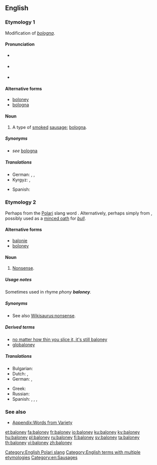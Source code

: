 ==English==

===Etymology 1===
Modification of ''[[bologna]]''.

====Pronunciation====
* {{a|UK}} {{IPA|/bəˈləʊni/|lang=en}}
* {{a|GenAm}} {{IPA|/bəˈloʊni/|lang=en}}
* {{rhymes|əʊni|lang=en}}

====Alternative forms====
* [[boloney]]
* [[bologna]]

====Noun====
{{en-noun}}

# {{context|countable|lang=en}} A type of [[smoke]]d [[sausage]]; [[bologna]].

=====Synonyms=====
* ''see'' [[bologna]]

=====Translations=====
{{trans-top|type of smoked sausage}}
* German: {{t+|de|Fleischwurst|f}}, {{t+|de|Mortadella|f}}, {{t+|de|Lyoner|f}}
* Kyrgyz: {{t+|ky|бекер сөз|f|tr=beker soz}}, {{t+|ky|болбогон нерсе|f|tr=bolgon nerse}}
{{trans-mid}}
* Spanish: {{t+|es|mortadela|f}}
{{trans-bottom}}

===Etymology 2===
Perhaps from the [[Polari]] slang word {{term|balonie|lang=en}}. Alternatively, perhaps simply from {{term|bologna||sausage|lang=en}}, possibly used as a [[minced oath]] for ''[[bull]]''.

====Alternative forms====
* [[balonie]] {{qualifier|UK}}
* [[boloney]]

====Noun====
{{en-noun|-}}

# {{context|uncountable|chiefly|US|slang|lang=en}} [[nonsense|Nonsense]].

=====Usage notes=====
Sometimes used in rhyme ''phony '''baloney'''.''

=====Synonyms=====
* See also [[Wikisaurus:nonsense]].

=====Derived terms=====
* [[no matter how thin you slice it, it's still baloney]]
* [[globaloney]]

=====Translations=====
{{trans-top|nonsense}}
* Bulgarian: {{t+|bg|глупости|tr=glúposti}}
* Dutch: {{t+|nl|onzin|m}}, {{t+|nl|nonsens|m}}
* German: {{t+|de|Quatsch|m}}, {{t+|de|Käse|m}}
{{trans-mid}}
* Greek: {{t+|el|αερολογίες|f|p}}
* Russian: {{t|ru|колбасня|f}}
* Spanish: {{t+|es|tonterías|f}}, {{t+|es|inventos|m}}, {{t|es|chorrada|f}}, {{t+|es|chuminada|f}}
{{trans-bottom}}

===See also===
* [[Appendix:Words from Variety]]

[[Category:English Polari slang]]
[[Category:English terms with multiple etymologies]]
[[Category:en:Sausages]]

[[et:baloney]]
[[fa:baloney]]
[[fr:baloney]]
[[io:baloney]]
[[ku:baloney]]
[[ky:baloney]]
[[hu:baloney]]
[[pl:baloney]]
[[ru:baloney]]
[[fi:baloney]]
[[sv:baloney]]
[[ta:baloney]]
[[th:baloney]]
[[vi:baloney]]
[[zh:baloney]]